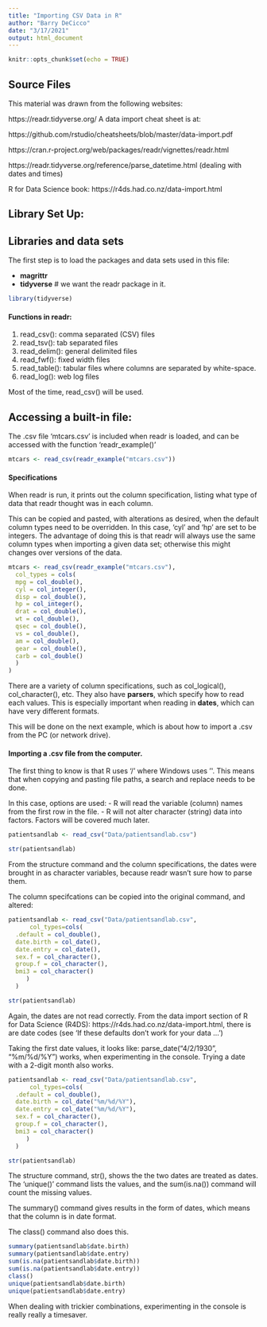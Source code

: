 ```yaml
---
title: "Importing CSV Data in R"
author: "Barry DeCicco"
date: "3/17/2021"
output: html_document
---
```


```r
knitr::opts_chunk$set(echo = TRUE)
```

## Source Files

This material was drawn from the following websites:

https://readr.tidyverse.org/
A data import cheat sheet is at:

https://github.com/rstudio/cheatsheets/blob/master/data-import.pdf

https://cran.r-project.org/web/packages/readr/vignettes/readr.html

https://readr.tidyverse.org/reference/parse_datetime.html  (dealing with dates and times)

R for Data Science book:
https://r4ds.had.co.nz/data-import.html

## Library Set Up:

## Libraries and data sets

The first step is to load the packages and data sets used in this file:


- **magrittr**
- **tidyverse**   # we want the readr package in it.


```r


library(tidyverse)

```

#### Functions in readr:


1. read_csv(): comma separated (CSV) files
2. read_tsv(): tab separated files
3. read_delim(): general delimited files
4. read_fwf(): fixed width files
5. read_table(): tabular files where columns are separated by white-space.
6. read_log(): web log files

Most of the time, read_csv() will be used.

## Accessing a built-in file:

The .csv file 'mtcars.csv' is included when readr
is loaded, and can be accessed with the function 'readr_example()'

```r
mtcars <- read_csv(readr_example("mtcars.csv"))
```

#### Specifications

When readr is run, it prints out the column specification, listing what type of data
that readr thought was in each column.

This can be copied and pasted, with alterations as desired, when the default column types need to be overridden.  In this case, 'cyl' and 'hp' are set to be integers.  The advantage of doing this is that readr will always use the same column types when importing a given data set; otherwise this might changes over versions of the data.

```r
mtcars <- read_csv(readr_example("mtcars.csv"),
  col_types = cols(
  mpg = col_double(),
  cyl = col_integer(),
  disp = col_double(),
  hp = col_integer(),
  drat = col_double(),
  wt = col_double(),
  qsec = col_double(),
  vs = col_double(),
  am = col_double(),
  gear = col_double(),
  carb = col_double()
  )
)
```

There are a variety of column specifications, such as col_logical(), col_character(), etc.  They also have **parsers**, which specify how to read each values.  This is especially important when reading in **dates**, which can have very different formats.  

This will be done on the next example, which is about how to import a .csv from the PC (or network drive).

#### Importing a .csv file from the computer.

The first thing to know is that R uses '/' where Windows uses '\'.  This means that when copying and pasting file paths, a search and replace needs to be done.

In this case, options are used:
- R will read the variable (column) names from the first row in the file.
- R will not alter character (string) data into factors.  Factors will be covered much later.

```r

patientsandlab <- read_csv("Data/patientsandlab.csv")

str(patientsandlab)
```

From the structure command and the column specifications, the dates were brought in as character variables, because readr wasn't sure how to parse them.

The column specifcations can be copied into the original command, and altered:

```r

patientsandlab <- read_csv("Data/patientsandlab.csv",
      col_types=cols(
  .default = col_double(),
  date.birth = col_date(),
  date.entry = col_date(),
  sex.f = col_character(),
  group.f = col_character(),
  bmi3 = col_character()
     )
  )

str(patientsandlab)
```
Again, the dates are not read correctly.
From the data import section of R for Data Science (R4DS):
https://r4ds.had.co.nz/data-import.html, there is are date codes 
(see 'If these defaults don’t work for your data ...')

Taking the first date values, it looks like:
parse_date("4/2/1930", "%m/%d/%Y") works, 
when experimenting in the console.  Trying a date with a 2-digit month also works.

```r

patientsandlab <- read_csv("Data/patientsandlab.csv",
      col_types=cols(
  .default = col_double(),
  date.birth = col_date("%m/%d/%Y"),
  date.entry = col_date("%m/%d/%Y"),
  sex.f = col_character(),
  group.f = col_character(),
  bmi3 = col_character()
     )
  )

str(patientsandlab)
```

The structure command, str(), shows the the two dates are treated as dates.   The 'unique()' command lists the values, and the sum(is.na()) command will count the missing values.

The summary() command gives results in the form of dates, which means that the column is in date format.

The class() command also does this.

```r

summary(patientsandlab$date.birth)
summary(patientsandlab$date.entry)
sum(is.na(patientsandlab$date.birth))
sum(is.na(patientsandlab$date.entry))
class()
unique(patientsandlab$date.birth)
unique(patientsandlab$date.entry)

```

When dealing with trickier combinations, experimenting in the console is really really a timesaver.